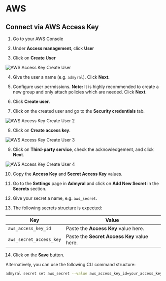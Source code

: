 # AWS

## Connect via AWS Access Key

1. Go to your AWS Console

2. Under **Access management**, click **User**

3. Click on **Create User**

![AWS Access Key Create User](/aws_access_key_1.png)

4. Give the user a name (e.g. `admyral`). Click **Next**.

5. Configure user permissions. **Note:** It is highly recommended to create a new group and only attach policies which are needed. Click **Next**.

6. Click **Create user**.

7. Click on the created user and go to the **Security credentials** tab.

![AWS Access Key Create User 2](/aws_access_key_2.png)

8. Click on **Create access key**.

![AWS Access Key Create User 3](/aws_access_key_3.png)

9. Click on **Third-party service**, check the acknowledgement, and click **Next**.

![AWS Access Key Create User 4](/aws_access_key_4.png)

10. Copy the **Access Key** and **Secret Access Key** values.

11. Go to the **Settings** page in **Admyral** and click on **Add New Secret** in the **Secrets** section.

12. Give your secret a name, e.g. `aws_secret`.

13. The following secrets structure is expected:

| Key                     | Value                                       |
| ----------------------- | ------------------------------------------- |
| `aws_access_key_id`     | Paste the **Access Key** value here.        |
| `aws_secret_access_key` | Paste the **Secret Access Key** value here. |

14. Click on the **Save** button.

Alternatively, you can use the following CLI command structure:

```bash
admyral secret set aws_secret --value aws_access_key_id=your_access_key --value aws_secret_access_key=your_secret_access_key
```
